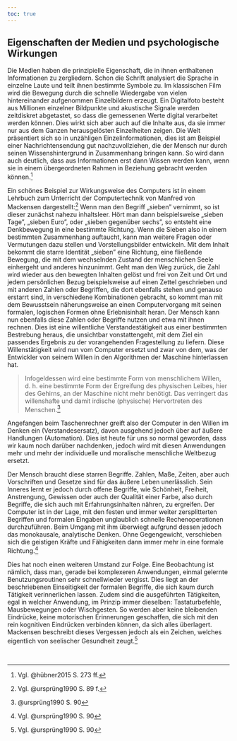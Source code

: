 ---
toc: true
---

## Eigenschaften der Medien und psychologische Wirkungen

Die Medien haben die prinzipielle Eigenschaft, die in ihnen enthaltenen Informationen zu zergliedern. Schon die Schrift analysiert die Sprache in einzelne Laute und teilt ihnen bestimmte Symbole zu. Im klassischen Film wird die Bewegung durch die schnelle Wiedergabe von vielen hintereinander aufgenommen Einzelbildern erzeugt. Ein Digitalfoto besteht aus Millionen einzelner Bildpunkte und akustische Signale werden zeitdiskret abgetastet, so dass die gemessenen Werte digital verarbeitet werden können. Dies wirkt sich aber auch auf die Inhalte aus, da sie immer nur aus dem Ganzen herausgelösten Einzelheiten zeigen. Die Welt präsentiert sich so in unzähligen Einzelinformationen, dies ist am Beispiel einer Nachrichtensendung gut nachzuvollziehen, die der Mensch nur durch seinen Wissenshintergrund in Zusammenhang bringen kann. So wird dann auch deutlich, dass aus Informationen erst dann Wissen werden kann, wenn sie in einem übergeordneten Rahmen in Beziehung gebracht werden können.[^1]

[^1]: Vgl. @hübner2015 S. 273 ff.

Ein schönes Beispiel zur Wirkungsweise des Computers ist in einem Lehrbuch zum Unterricht der Computertechnik von Manfred von Mackensen dargestellt:[^2] Wenn man den Begriff „sieben" vernimmt, so ist dieser zunächst nahezu inhaltsleer. Hört man dann beispielsweise „sieben Tage", „sieben Euro", oder „sieben gegenüber sechs", so entsteht eine Denkbewegung in eine bestimmte Richtung. Wenn die Sieben also in einem bestimmten Zusammenhang auftaucht, kann man weitere Fragen oder Vermutungen dazu stellen und Vorstellungsbilder entwickeln. Mit dem Inhalt bekommt die starre Identität „sieben" eine Richtung, eine fließende Bewegung, die mit dem wechselnden Zustand der menschlichen Seele einhergeht und anderes hinzunimmt. Geht man den Weg zurück, die Zahl wird wieder aus den bewegten Inhalten gelöst und frei von Zeit und Ort und jedem persönlichen Bezug beispielsweise auf einen Zettel geschrieben und mit anderen Zahlen oder Begriffen, die dort ebenfalls stehen und genauso erstarrt sind, in verschiedene Kombinationen gebracht, so kommt man mit dem Bewusstsein näherungsweise an einen Computervorgang mit seinen formalen, logischen Formen ohne Erlebnisinhalt heran. Der Mensch kann nun ebenfalls diese Zahlen oder Begriffe nutzen und etwa mit ihnen rechnen. Dies ist eine willentliche Verstandestätigkeit aus einer bestimmten Bestrebung heraus, die unsichtbar vonstattengeht, mit dem Ziel ein passendes Ergebnis zu der vorangehenden Fragestellung zu liefern. Diese Willenstätigkeit wird nun vom Computer ersetzt und zwar von dem, was der Entwickler von seinem Willen in den Algorithmen der Maschine hinterlassen hat.

[^2]: Vgl. @ursprüng1990 S. 89 f.

> Infogeldessen wird eine bestimmte Form von menschlichem Willen, d. h. eine bestimmte Form der Ergreifung des physischen Leibes, hier des Gehirns, an der Maschine nicht mehr benötigt. Das verringert das willenshafte und damit irdische (physische) Hervortreten des Menschen.[^3]

[^3]: @ursprüng1990 S. 90

Angefangen beim Taschenrechner greift also der Computer in den Willen im Denken ein (Verstandesersatz), davon ausgehend jedoch über auf äußere Handlungen (Automation). Dies ist heute für uns so normal geworden, dass wir kaum noch darüber nachdenken, jedoch wird mit diesen Anwendungen mehr und mehr der individuelle und moralische menschliche Weltbezug ersetzt.

Der Mensch braucht diese starren Begriffe. Zahlen, Maße, Zeiten, aber auch Vorschriften und Gesetze sind für das äußere Leben unerlässlich. Sein Inneres lernt er jedoch durch offene Begriffe, wie Schönheit, Freiheit, Anstrengung, Gewissen oder auch der Qualität einer Farbe, also durch Begriffe, die sich auch mit Erfahrungsinhalten nähren, zu ergreifen. Der Computer ist in der Lage, mit den festen und immer weiter zersplitterten Begriffen und formalen Eingaben unglaublich schnelle Rechenoperationen durchzuführen. Beim Umgang mit ihm überwiegt aufgrund dessen jedoch das monokausale, analytische Denken. Ohne Gegengewicht, verschieben sich die geistigen Kräfte und Fähigkeiten dann immer mehr in eine formale Richtung.[^4]

[^4]: Vgl. @ursprüng1990 S. 90

Dies hat noch einen weiteren Umstand zur Folge. Eine Beobachtung ist nämlich, dass man, gerade bei komplexeren Anwendungen, einmal gelernte Benutzungsroutinen sehr schnellwieder vergisst. Dies liegt an der beschriebenen Einseitigkeit der formalen Begriffe, die sich kaum durch Tätigkeit verinnerlichen lassen. Zudem sind die ausgeführten Tätigkeiten, egal in welcher Anwendung, im Prinzip immer dieselben: Tastaturbefehle, Mausbewegungen oder Wischgesten. So werden aber keine bleibenden Eindrücke, keine motorischen Erinnerungen geschaffen, die sich mit den rein kognitiven Eindrücken verbinden können, da sich alles überlagert. Mackensen beschreibt dieses Vergessen jedoch als ein Zeichen, welches eigentlich von seelischer Gesundheit zeugt.[^5]

[^5]: Vgl. @ursprüng1990 S. 90

\
